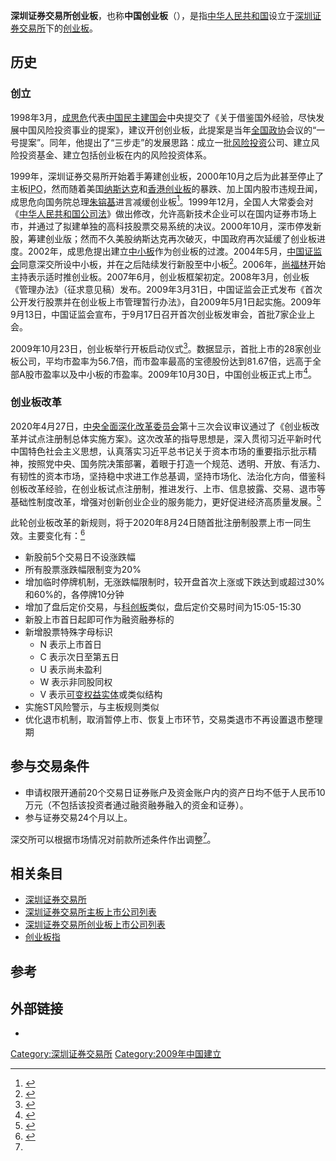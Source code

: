 '''深圳证券交易所创业板'''，也称'''中国创业板'''（{{lang|en|ChiNext}}），是指[[中华人民共和国|中华人民共和国]]设立于[[深圳证券交易所|深圳证券交易所]]下的[[创业板|创业板]]。

== 历史 ==
=== 创立 ===
1998年3月，[[成思危|成思危]]代表[[中国民主建国会|中国民主建国会]]中央提交了《关于借鉴国外经验，尽快发展中国风险投资事业的提案》，建议开创创业板，此提案是当年[[全国政协|全国政协]]会议的“一号提案”。同年，他提出了“三步走”的发展思路：成立一批[[风险投资|风险投资]]公司、建立风险投资基金、建立包括创业板在内的风险投资体系。

1999年，深圳证券交易所开始着手筹建创业板，2000年10月之后为此甚至停止了主板[[IPO|IPO]]，然而随着美国[[纳斯达克|纳斯达克]]和[[香港创业板|香港创业板]]的暴跌、加上国内股市违规丑闻，成思危向国务院总理[[朱镕基|朱镕基]]进言减缓创业板<ref>{{cite book|author1=于今|title=盛世危言 成思危畅谈中国经济|date=2014年5月|publisher=北京：红旗出版社|isbn=978-7-5051-2561-2|pages=163|accessdate=2016-03-16}}</ref>。1999年12月，全国人大常委会对《[[中华人民共和国公司法|中华人民共和国公司法]]》做出修改，允许高新技术企业可以在国内证券市场上市，并通过了拟建单独的高科技股票交易系统的决议。2000年10月，深市停发新股，筹建创业版；然而不久美股纳斯达克再次破灭，中国政府再次延缓了创业板进度。2002年，成思危提出建立[[中小板|中小板]]作为创业板的过渡。2004年5月，[[中国证监会|中国证监会]]同意深交所设中小板，并在之后陆续发行新股至中小板<ref>{{cite book|author1=《21世纪经济报道》|title=如何在中国赚钱|date=2013年4月|publisher=南昌：二十一世纪出版社|isbn=978-7-5391-8463-0|pages=209|accessdate=2016-03-16}}</ref>。2006年，[[尚福林|尚福林]]开始主持表示适时推创业板。2007年6月，创业板框架初定。2008年3月，创业板《管理办法》（征求意见稿）发布。2009年3月31日，中国证监会正式发布《首次公开发行股票并在创业板上市管理暂行办法》，自2009年5月1日起实施。2009年9月13日，中国证监会宣布，于9月17日召开首次创业板发审会，首批7家企业上会。

2009年10月23日，创业板举行开板启动仪式<ref>{{cite book|author1=楼国萍|title=投资创业板|date=2009年11月|publisher=北京：中国财政经济出版社|isbn=978-7-5095-1845-8|pages=20-22|accessdate=2016-03-16}}</ref>。数据显示，首批上市的28家创业板公司，平均市盈率为56.7倍，而市盈率最高的宝德股份达到81.67倍，远高于全部A股市盈率以及中小板的市盈率。2009年10月30日，中国创业板正式上市<ref>{{cite book|author1=林波|title=中国家族企业管理层持股代理成本与会计信息质量研究|date=2013年3月|publisher=大连：东北财经大学出版社|isbn=978-7-5654-1117-5|accessdate=2016-03-16}}</ref>。

===创业板改革===
2020年4月27日，[[中央全面深化改革委员会|中央全面深化改革委员会]]第十三次会议审议通过了《创业板改革并试点注册制总体实施方案》。这次改革的指导思想是，深入贯彻习近平新时代中国特色社会主义思想，认真落实习近平总书记关于资本市场的重要指示批示精神，按照党中央、国务院决策部署，着眼于打造一个规范、透明、开放、有活力、有韧性的资本市场，坚持稳中求进工作总基调，坚持市场化、法治化方向，借鉴科创板改革经验，在创业板试点注册制，推进发行、上市、信息披露、交易、退市等基础性制度改革，增强对创新创业企业的服务能力，更好促进经济高质量发展。<ref>{{cite news |author1=中国证监会 |title=中国证监会就创业板改革并试点注册制主要制度规则向社会公开征求意见 |url=http://www.csrc.gov.cn/pub/newsite/zjhxwfb/xwdd/202004/t20200427_374547.html |publisher=中国证监会 |date=2020-04-27 |accessdate=2020-06-01 |archive-date=2020-09-22 |archive-url=https://web.archive.org/web/20200922023116/http://www.csrc.gov.cn/pub/newsite/zjhxwfb/xwdd/202004/t20200427_374547.html |dead-url=no }}</ref>

此轮创业板改革的新规则，将于2020年8月24日随首批注册制股票上市一同生效。主要变化有：<ref>{{cite news |author1=深交所 |url=https://finance.sina.com.cn/stock/s/2020-08-14/doc-iivhvpwy1067769.shtml |title=创业板注册制首批企业8月24日上市 |accessdate=2020-08-15 |archive-date=2020-11-29 |archive-url=https://web.archive.org/web/20201129174110/https://finance.sina.com.cn/stock/s/2020-08-14/doc-iivhvpwy1067769.shtml |dead-url=no }}</ref>
* 新股前5个交易日不设涨跌幅
* 所有股票涨跌幅限制变为20%
* 增加临时停牌机制，无涨跌幅限制时，较开盘首次上涨或下跌达到或超过30%和60%的，各停牌10分钟
* 增加了盘后定价交易，与[[科创板|科创板]]类似，盘后定价交易时间为15:05-15:30
* 新股上市首日起即可作为融资融券标的
* 新增股票特殊字母标识
** N 表示上市首日
** C 表示次日至第五日
** U 表示尚未盈利
** W 表示非同股同权
** V 表示[[可变权益实体|可变权益实体]]或类似结构
* 实施ST风险警示，与主板规则类似
* 优化退市机制，取消暂停上市、恢复上市环节，交易类退市不再设置退市整理期

== 参与交易条件 ==

* 申请权限开通前20个交易日证券账户及资金账户内的资产日均不低于人民币10万元（不包括该投资者通过融资融券融入的资金和证券）。
* 参与证券交易24个月以上。

深交所可以根据市场情况对前款所述条件作出调整<ref name="reg2020"/>。

== 相关条目 ==
*[[深圳证券交易所|深圳证券交易所]]
*[[深圳证券交易所主板上市公司列表|深圳证券交易所主板上市公司列表]]
*[[深圳证券交易所创业板上市公司列表|深圳证券交易所创业板上市公司列表]]
*[[创业板指|创业板指]]

==参考==
{{reflist|refs=
  <ref name="reg2020"> 《深圳证券交易所创业板投资者适当性管理实施办法（2020年修订）》. </ref>
}}

==外部链接==
*{{Official website|http://www.szse.cn/certificate/secondb/}}

[[Category:深圳证券交易所|Category:深圳证券交易所]]
[[Category:2009年中国建立|Category:2009年中国建立]]